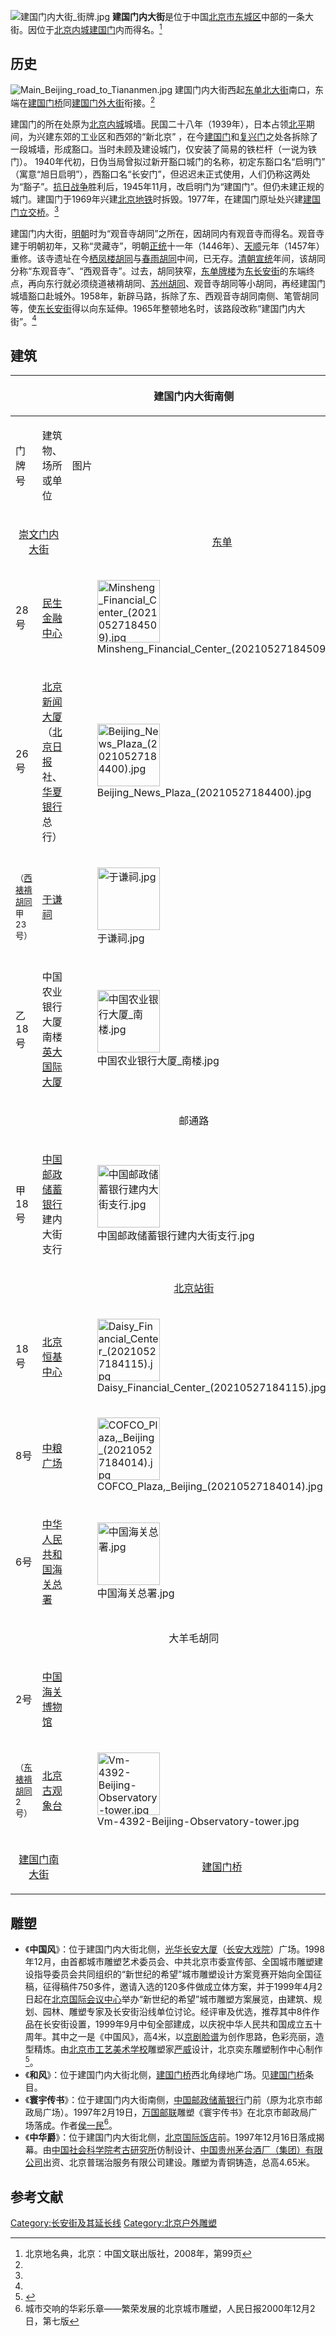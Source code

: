 {{Coord|39.90700|116.41922|type:landmark_region:CN-11_source:GoogleMaps|display=title}}
{{Infobox China Road
|路牌类型 = Beijing
|道路方向 = WE
|中文道路名称 = 建国门内大街
|道路名称拼音 = JIANGUOMENNEI DAJIE
|图片 = File:JianneiStreet.jpg
|图片说明 = 自西向东拍摄的建国门内大街
|道路属性 = 城市主干道
|道路总长度 = 
|车速限制 = 70
|行车线数量 = 双向10车道
|所在地区 = [[北京市|北京市]][[东城区_(北京市)|东城区]]
|起点 = [[建国门_(北京)|建国门]]
|终点 = [[东单|东单]]
|路段主要建筑 = 
}}
[[File:建国门内大街_街牌.jpg|thumb]]
'''建国门内大街'''是位于中国[[北京市|北京市]][[东城区_(北京市)|东城区]]中部的一条大街。因位于[[北京内城|北京内城]][[建国门_(北京)|建国门]]内而得名。<ref name=bjdmd>北京地名典，北京：中国文联出版社，2008年，第99页</ref>

==历史==
[[File:Main_Beijing_road_to_Tiananmen.jpg|thumb]]
建国门内大街西起[[东单北大街|东单北大街]]南口，东端在[[建国门桥|建国门桥]]同[[建国门外大街|建国门外大街]]衔接。<ref name=bjdmd/>

建国门的所在处原为[[北京内城|北京内城]]城墙。民国二十八年（1939年），日本占领[[北平|北平]]期间，为兴建东郊的工业区和西郊的“新北京” ，在今[[建国门_(北京)|建国门]]和[[复兴门_(北京)|复兴门]]之处各拆除了一段城墙，形成豁口。当时未顾及建设城门，仅安装了简易的铁栏杆（一说为铁门）。 1940年代初，日伪当局曾拟过新开豁口城门的名称，初定东豁口名“启明门” （寓意“旭日启明”），西豁口名“长安门”，但迟迟未正式使用，人们仍称这两处为“豁子”。[[抗日战争|抗日战争]]胜利后，1945年11月，改启明门为“建国门”。但仍未建正规的城门。建国门于1969年兴建[[北京地铁|北京地铁]]时拆毁。1977年，在建国门原址处兴建[[建国门桥|建国门立交桥]]。<ref name=bjdmd/>

建国门内大街，[[明朝|明朝]]时为“观音寺胡同”之所在，因胡同内有观音寺而得名。观音寺建于明朝初年，又称“灵藏寺”，明朝[[正统_(年号)|正统]]十一年（1446年）、[[天顺_(明朝)|天顺]]元年（1457年）重修。该寺遗址在今[[栖凤楼胡同|栖凤楼胡同]]与[[春雨胡同|春雨胡同]]中间，已无存。[[清朝|清朝]][[宣统|宣统]]年间，该胡同分称“东观音寺”、“西观音寺”。过去，胡同狭窄，[[东单牌楼|东单牌楼]]为[[东长安街|东长安街]]的东端终点，再向东行就必须绕道裱褙胡同、[[苏州胡同|苏州胡同]]、观音寺胡同等小胡同，再经建国门城墙豁口赴城外。1958年，新辟马路，拆除了东、西观音寺胡同南侧、笔管胡同等，使[[东长安街|东长安街]]得以向东延伸。1965年整顿地名时，该路段改称“建国门内大街”。<ref name=bjdmd/>

==建筑==
{| class="wikitable"
|-
! colspan=3|建国门内大街南侧 !! rowspan="2" | !! colspan="3" |建国门内大街北侧
|-
! 门牌号 !! 建筑物、场所或单位 !! 图片 !! 图片 !! 建筑物、场所或单位 !! 门牌号
|-
| colspan="2" |<center>[[崇文门内大街|崇文门内大街]]</center>
| colspan="3" |<center>[[東單|东单]]</center>
| colspan="2" |<center> [[东单北大街|东单北大街]]</center>
|-
|28号|| [[民生金融中心|民生金融中心]]||[[File:Minsheng_Financial_Center_(20210527184509).jpg|100px]] 
! rowspan="16" |[[东长安街|↑<br />西]]<br /><br /><br />建<br />国<br />门<br />内<br />大<br />街<br /><br /><br />[[建国门外大街|东<br />↓]]
| [[File:中国农业银行.jpg|100px]] || [[中国农业银行|中国农业银行]]总行||69号
|-
|rowspan=2|26号||rowspan=2|[[北京新闻大厦|北京新闻大厦]]<br>（[[北京日报|北京日报]]社、[[华夏银行|华夏银行]]总行）||rowspan=2|[[File:Beijing_News_Plaza_(20210527184400).jpg|100px]] ||[[File:中国联通_建国门内大街.jpg|100px]]|| [[中国联通|中国联通]] ||21号
|-
|[[File:中纺大厦.jpg|100px]] || [[中纺大厦|中纺大厦]]||19号
|-
|<small>（[[西裱褙胡同|西裱褙胡同]]甲23号）</small>|| [[于谦祠|于谦祠]]</small>|| [[File:于谦祠.jpg|100px]] ||[[File:中国妇女活动中心.jpg|100px]]|| [[中国妇女活动中心|中国妇女活动中心]]（[[好苑建国酒店|好苑建国酒店]]）||17号
|-
|乙18号|| 中国农业银行大厦 南楼<br />[[英大国际大厦|英大国际大厦]]|| [[File:中国农业银行大厦_南楼.jpg|100px]] ||[[File:中华全国妇女联合会.jpg|100px]]|| [[中华全国妇女联合会|中华全国妇女联合会]]||15号
|-
| colspan="3"|<center>邮通路</center>||colspan="3"|<center> 政协路</center>
|-
|甲18号|| [[中国邮政储蓄银行|中国邮政储蓄银行]]建内大街支行|| [[File:中国邮政储蓄银行建内大街支行.jpg|100px]] ||[[File:中华人民共和国交通运输部.jpg|100px]]|| [[中华人民共和国交通运输部|中华人民共和国交通运输部]]||11号
|-
| colspan="3"|<center>[[北京站街|北京站街]]</center>||colspan="3"|<center> 朝阳门南小街</center>
|-
|18号|| [[北京恒基中心|北京恒基中心]]||  [[File:Daisy_Financial_Center_(20210527184115).jpg|100px]] ||[[File:北京国际饭店.JPG|100px]]|| [[北京国际饭店|北京国际饭店]]||9号
|-
|8号|| [[中粮广场|中粮广场]]|| [[File:COFCO_Plaza,_Beijing_(20210527184014).jpg|100px]]  ||[[File:长安大戏院_东侧.jpg|100px]]|| [[光华长安大厦|光华长安大厦]]（[[长安大戏院|长安大戏院]]）||7号
|-
|rowspan="2"|6号|| rowspan="2"|[[中华人民共和国海关总署|中华人民共和国海关总署]]||rowspan="2"|[[File:中国海关总署.jpg|100px]]|| colspan="3"|<center>贡院西街</center>
|-
|rowspan="3"|[[File:中国社会科学院_主楼.jpg|100px]] ||rowspan="3"|[[中国社会科学院|中国社会科学院]]|| rowspan="3"|5号
|-
|colspan="3"|<center>大羊毛胡同</center>
|-
|2号|| [[中国海关博物馆|中国海关博物馆]]||   
|-
|rowspan="2"|<small>（[[东裱褙胡同|东裱褙胡同]]2号）</small>|| rowspan="2"|[[北京古观象台|北京古观象台]]|| rowspan="2"|[[File:Vm-4392-Beijing-Observatory-tower.jpg|100px]]  ||colspan="3"|<center>贡院东街</center>
|-
|[[File:Vm-4355-Beijing-Observatory-city-view-from-the-top-platform.jpg|100px]]||[[建国门绿化广场|建国门绿化广场]]||
|-
| colspan="2"|<center>[[建国门南大街|建国门南大街]]</center>||colspan="3"|<center>[[建国门桥|建国门桥]]</center>||colspan="2"|<center> [[建国门北大街|建国门北大街]]</center>
|}

==雕塑==
*《'''中国风'''》：位于建国门内大街北侧，[[光华长安大厦|光华长安大厦]]（[[长安大戏院|长安大戏院]]）广场。1998年12月，由首都城市雕塑艺术委员会、中共北京市委宣传部、全国城市雕塑建设指导委员会共同组织的“新世纪的希望”城市雕塑设计方案竞赛开始向全国征稿，征得稿件750多件，邀请入选的120多件做成立体方案，并于1999年4月2日起在[[北京国际会议中心|北京国际会议中心]]举办“新世纪的希望”城市雕塑方案展览，由建筑、规划、园林、雕塑专家及长安街沿线单位讨论。经评审及优选，推荐其中8件作品在长安街设置，1999年9月中旬全部建成，以庆祝中华人民共和国成立五十周年。其中之一是《中国风》，高4米，以[[京剧|京剧]][[脸谱|脸谱]]为创作思路，色彩亮丽，造型精炼。由[[北京市工艺美术学校|北京市工艺美术学校]]雕塑家[[严威|严威]]设计，北京奕东雕塑制作中心制作<ref>{{Cite web|url = http://www.bjghw.gov.cn/web/static/articles/catalog_66/article_558/558.html|title = 六、城市雕塑|author = |date = 2002-07-05|publisher = 北京市规划和国土资源管理委员会（城乡规划）|language = |accessdate = |quote = |archive-url = https://web.archive.org/web/20180217202932/http://www.bjghw.gov.cn/web/static/articles/catalog_66/article_558/558.html|archive-date = 2018-02-17|dead-url = yes}}</ref>。
*《'''和风'''》：位于建国门内大街北侧，[[建国门桥|建国门桥]]西北角绿地广场。见[[建国门桥|建国门桥]]条目。
*《'''寰宇传书'''》：位于建国门内大街南侧，[[中国邮政储蓄银行|中国邮政储蓄银行]]门前（原为北京市邮政局广场）。1997年2月19日，[[万国邮联|万国邮联]]雕塑《寰宇传书》在北京市邮政局广场落成。作者[[侯一民|侯一民]]<ref>城市交响的华彩乐章——繁荣发展的北京城市雕塑，人民日报2000年12月2日，第七版</ref>。
*《'''中华爵'''》：位于建国门内大街北侧，[[北京国际饭店|北京国际饭店]]前。1997年12月16日落成揭幕。由[[中国社会科学院考古研究所|中国社会科学院考古研究所]]仿制设计、[[贵州省茅台酒厂|中国贵州茅台酒厂（集团）有限公司]]出资、北京普瑞治服务有限公司建设。雕塑为青铜铸造，总高4.65米。

== 参考文献 ==
{{commonscat|Jianguomennei Dajie}}
{{Reflist}}

{{长安街}}

[[Category:长安街及其延长线|Category:长安街及其延长线]]
[[Category:北京户外雕塑|Category:北京户外雕塑]]